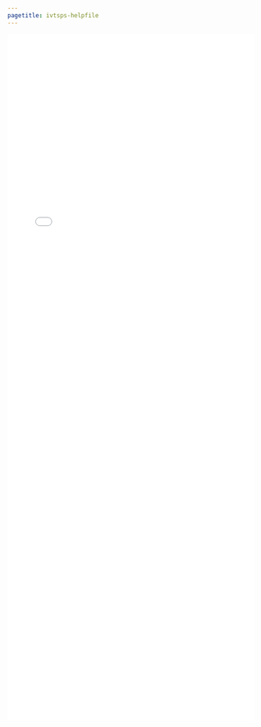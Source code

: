```yaml
---
pagetitle: ivtsps-helpfile
---
```


<iframe src="./helpfiles/ivtsps.html" width="100%" style="height: 100em; border: none">
</iframe>
